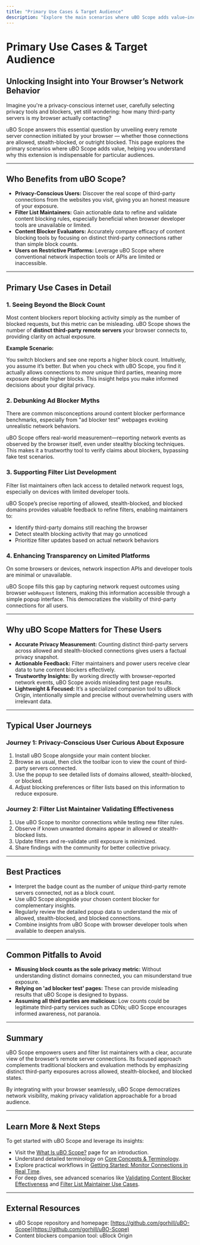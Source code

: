 ```yaml
---
title: "Primary Use Cases & Target Audience"
description: "Explore the main scenarios where uBO Scope adds value—including for privacy-conscious users, filter list maintainers, and those evaluating the effectiveness of content blockers. Understand why this tool is especially helpful on platforms with limited access to deeper browser internals."
---
```


# Primary Use Cases & Target Audience

## Unlocking Insight into Your Browser’s Network Behavior

Imagine you're a privacy-conscious internet user, carefully selecting privacy tools and blockers, yet still wondering: how many third-party servers is my browser actually contacting?

uBO Scope answers this essential question by unveiling every remote server connection initiated by your browser — whether those connections are allowed, stealth-blocked, or outright blocked. This page explores the primary scenarios where uBO Scope adds value, helping you understand why this extension is indispensable for particular audiences.

---

## Who Benefits from uBO Scope?

- **Privacy-Conscious Users:** Discover the real scope of third-party connections from the websites you visit, giving you an honest measure of your exposure.
- **Filter List Maintainers:** Gain actionable data to refine and validate content blocking rules, especially beneficial when browser developer tools are unavailable or limited.
- **Content Blocker Evaluators:** Accurately compare efficacy of content blocking tools by focusing on distinct third-party connections rather than simple block counts.
- **Users on Restrictive Platforms:** Leverage uBO Scope where conventional network inspection tools or APIs are limited or inaccessible.

---

## Primary Use Cases in Detail

### 1. Seeing Beyond the Block Count

Most content blockers report blocking activity simply as the number of blocked requests, but this metric can be misleading. uBO Scope shows the number of **distinct third-party remote servers** your browser connects to, providing clarity on actual exposure.

**Example Scenario:**

You switch blockers and see one reports a higher block count. Intuitively, you assume it’s better. But when you check with uBO Scope, you find it actually allows connections to *more* unique third parties, meaning more exposure despite higher blocks. This insight helps you make informed decisions about your digital privacy.

### 2. Debunking Ad Blocker Myths

There are common misconceptions around content blocker performance benchmarks, especially from "ad blocker test" webpages evoking unrealistic network behaviors.

uBO Scope offers real-world measurement—reporting network events as observed by the browser itself, even under stealthy blocking techniques. This makes it a trustworthy tool to verify claims about blockers, bypassing fake test scenarios.

### 3. Supporting Filter List Development

Filter list maintainers often lack access to detailed network request logs, especially on devices with limited developer tools.

uBO Scope’s precise reporting of allowed, stealth-blocked, and blocked domains provides valuable feedback to refine filters, enabling maintainers to:

- Identify third-party domains still reaching the browser
- Detect stealth blocking activity that may go unnoticed
- Prioritize filter updates based on actual network behaviors

### 4. Enhancing Transparency on Limited Platforms

On some browsers or devices, network inspection APIs and developer tools are minimal or unavailable.

uBO Scope fills this gap by capturing network request outcomes using browser `webRequest` listeners, making this information accessible through a simple popup interface. This democratizes the visibility of third-party connections for all users.

---

## Why uBO Scope Matters for These Users

- **Accurate Privacy Measurement:** Counting distinct third-party servers across allowed and stealth-blocked connections gives users a factual privacy snapshot.
- **Actionable Feedback:** Filter maintainers and power users receive clear data to tune content blockers effectively.
- **Trustworthy Insights:** By working directly with browser-reported network events, uBO Scope avoids misleading test page results.
- **Lightweight & Focused:** It’s a specialized companion tool to uBlock Origin, intentionally simple and precise without overwhelming users with irrelevant data.

---

## Typical User Journeys

### Journey 1: Privacy-Conscious User Curious About Exposure

1. Install uBO Scope alongside your main content blocker.
2. Browse as usual, then click the toolbar icon to view the count of third-party servers connected.
3. Use the popup to see detailed lists of domains allowed, stealth-blocked, or blocked.
4. Adjust blocking preferences or filter lists based on this information to reduce exposure.

### Journey 2: Filter List Maintainer Validating Effectiveness

1. Use uBO Scope to monitor connections while testing new filter rules.
2. Observe if known unwanted domains appear in allowed or stealth-blocked lists.
3. Update filters and re-validate until exposure is minimized.
4. Share findings with the community for better collective privacy.

---

## Best Practices

- Interpret the badge count as the number of *unique* third-party remote servers connected, not as a block count.
- Use uBO Scope alongside your chosen content blocker for complementary insights.
- Regularly review the detailed popup data to understand the mix of allowed, stealth-blocked, and blocked connections.
- Combine insights from uBO Scope with browser developer tools when available to deepen analysis.

---

## Common Pitfalls to Avoid

- **Misusing block counts as the sole privacy metric:** Without understanding distinct domains connected, you can misunderstand true exposure.
- **Relying on 'ad blocker test' pages:** These can provide misleading results that uBO Scope is designed to bypass.
- **Assuming all third parties are malicious:** Low counts could be legitimate third-party services such as CDNs; uBO Scope encourages informed awareness, not paranoia.

---

## Summary

uBO Scope empowers users and filter list maintainers with a clear, accurate view of the browser’s remote server connections. Its focused approach complements traditional blockers and evaluation methods by emphasizing distinct third-party exposures across allowed, stealth-blocked, and blocked states.

By integrating with your browser seamlessly, uBO Scope democratizes network visibility, making privacy validation approachable for a broad audience.

---

## Learn More & Next Steps

To get started with uBO Scope and leverage its insights:

- Visit the [What Is uBO Scope?](./what-is-ubo-scope) page for an introduction.
- Understand detailed terminology on [Core Concepts & Terminology](./core-concepts-terminology).
- Explore practical workflows in [Getting Started: Monitor Connections in Real Time](../../guides/core-workflows/getting-started-walkthrough).
- For deep dives, see advanced scenarios like [Validating Content Blocker Effectiveness](../../guides/advanced-scenarios/validating-content-blockers) and [Filter List Maintainer Use Cases](../../guides/advanced-scenarios/filter-list-maintainer-use).


---

## External Resources

- uBO Scope repository and homepage: [https://github.com/gorhill/uBO-Scope](https://github.com/gorhill/uBO-Scope)
- Content blockers companion tool: uBlock Origin



